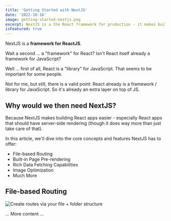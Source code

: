 ```yaml
---
title: 'Getting Started with NextJS'
date: '2022-10-16'
image: getting-started-nextjs.png
excerpt: NextJS is a the React framework for production - it makes building fullstack React apps and sites a breeze and ships with built-in SSR.
isFeatured: true
---
```

NextJS is a **framework for ReactJS**.

Wait a second ... a "framework" for React? Isn't React itself already a framework for JavaScript?

Well ... first of all, React is a "library" for JavaScript. That seems to be important for some people.

<Test />

Not for me, but still, there is a valid point: React already is a framework / library for JavaScript. So it's already an extra layer on top of JS.

## Why would we then need NextJS?

Because NextJS makes building React apps easier - especially React apps that should have server-side rendering (though it does way more than just take care of that).

In this article, we'll dive into the core concepts and features NextJS has to offer:

- File-based Routing
- Built-in Page Pre-rendering
- Rich Data Fetching Capabilities
- Image Optimization
- Much More

## File-based Routing
![Create routes via your file + folder structure](nextjs-file-based-routing.png)

... More content ...